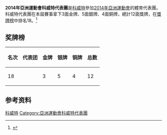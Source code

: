 {{noteTA|G1=Sports}}
{{expand|time=2014-09-20}}
{{Infobox Country Asian Games
|NOC=KUW
|year=2014
|competitors= 
|sports=
|flagbearer=  
|location={{KOR}}[[仁川廣域市|仁川廣域市]]
|start_date={{Start date|2014|09|19}}
|end_date={{End date|2014|10|04}}
|gold=3
|silver=5
|bronze=4
|rank=18
|previous=[[2006年亞洲運動會科威特代表團|2006]]
|next=[[2018年亞洲運動會科威特代表團|2018]]
}}

'''2014年亞洲運動會科威特代表團'''是[[科威特|科威特]]參加[[2014年亞洲運動會|2014年亞洲運動會]]的體育代表團。科威特代表團在本屆賽事拿下3面金牌、5面銀牌、4面銅牌，總計12面獎牌，在[[2014年亞洲運動會獎牌榜|獎牌榜]]中排名18。<ref>{{cite web|title=17th Asian Games Medals Standing|url=http://www.ocasia.org/OCA/Download/Default/8/5362/4/85362400335.pdf|publisher=Olympic Council of Asia|accessdate=2017-09-12|language=en|archive-url=https://web.archive.org/web/20150924070519/http://www.ocasia.org/OCA/Download/Default/8/5362/4/85362400335.pdf|archive-date=2015-09-24|dead-url=yes}}</ref>

==奖牌榜==
{| class="wikitable"
|-
! 名次 !! 代表团 !! 金牌 !! 银牌 !! 铜牌 !! 总数
|-
| 18 || {{flagIOC2team|KUW|2014年亞洲運動會}} || 3 ||  5 || 4 ||  12
|}

==参考资料==
{{reflist}}
{{2014年亚洲运动会代表团}}
[[Category:2014年亚洲运动会代表团|科威特]]
[[Category:亞洲運動會科威特代表團|Category:亞洲運動會科威特代表團]]